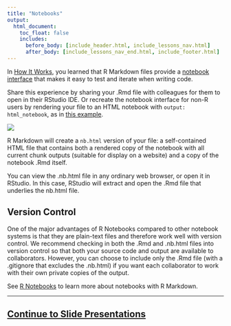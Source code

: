 ```yaml
---
title: "Notebooks"
output:
  html_document:
    toc_float: false
    includes:
      before_body: [include_header.html, include_lessons_nav.html]
      after_body: [include_lessons_nav_end.html, include_footer.html]
---
```


In [How It Works](lesson-2.html), you learned that R Markdown files provide a [notebook interface](https://bookdown.org/yihui/rmarkdown/notebook.html) that makes it easy to test and iterate when writing code. 

Share this experience by sharing your .Rmd file with colleagues for them to open in their RStudio IDE. Or recreate the notebook interface for non-R users by rendering your file to an HTML notebook with `output: html_notebook`, as in [this example](https://posit.cloud/content/181957).

![](lesson-images/notebooks-1-notebook.png)
</br>

R Markdown will create a `nb.html` version of your file: a self-contained HTML file that contains both a rendered copy of the notebook with all current chunk outputs (suitable for display on a website) and a copy of the notebook .Rmd itself.

You can view the .nb.html file in any ordinary web browser, or open it in RStudio. In this case, RStudio will extract and open the .Rmd file that underlies the nb.html file.

##  Version Control

One of the major advantages of R Notebooks compared to other notebook systems is that they are plain-text files and therefore work well with version control. We recommend checking in both the .Rmd and .nb.html files into version control so that both your source code and output are available to collaborators. However, you can choose to include only the .Rmd file (with a .gitignore that excludes the .nb.html) if you want each collaborator to work with their own private copies of the output.

See [R Notebooks](https://bookdown.org/yihui/rmarkdown/notebook.html) to learn more about notebooks with R Markdown.

***

## [Continue to Slide Presentations](lesson-11.html){.continue-link}
